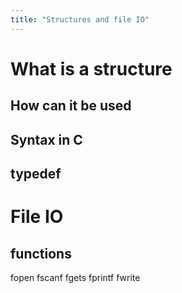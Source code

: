 ```yaml
---
title: "Structures and file IO"
---
```


# What is a structure

## How can it be used

## Syntax in C

## typedef

# File IO

## functions
fopen
fscanf
fgets
fprintf
fwrite